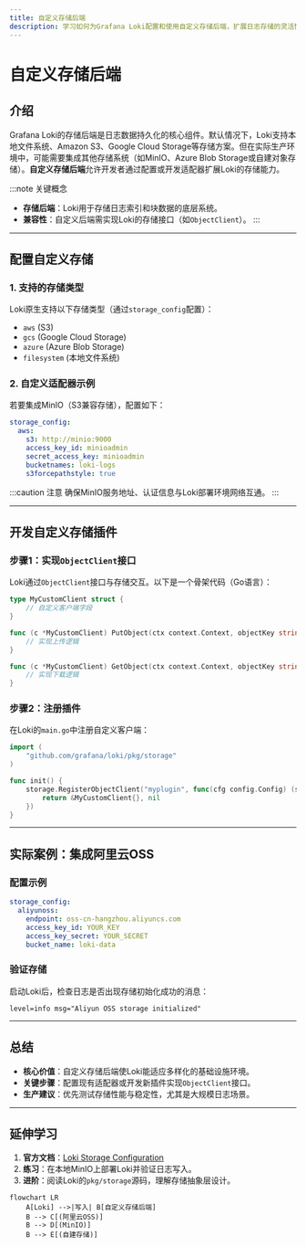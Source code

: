 ```yaml
---
title: 自定义存储后端
description: 学习如何为Grafana Loki配置和使用自定义存储后端，扩展日志存储的灵活性与可扩展性。
---
```


# 自定义存储后端

## 介绍

Grafana Loki的存储后端是日志数据持久化的核心组件。默认情况下，Loki支持本地文件系统、Amazon S3、Google Cloud Storage等存储方案。但在实际生产环境中，可能需要集成其他存储系统（如MinIO、Azure Blob Storage或自建对象存储）。**自定义存储后端**允许开发者通过配置或开发适配器扩展Loki的存储能力。

:::note 关键概念
- **存储后端**：Loki用于存储日志索引和块数据的底层系统。
- **兼容性**：自定义后端需实现Loki的存储接口（如`ObjectClient`）。
:::

---

## 配置自定义存储

### 1. 支持的存储类型
Loki原生支持以下存储类型（通过`storage_config`配置）：
- `aws` (S3)
- `gcs` (Google Cloud Storage)
- `azure` (Azure Blob Storage)
- `filesystem` (本地文件系统)

### 2. 自定义适配器示例
若要集成MinIO（S3兼容存储），配置如下：

```yaml
storage_config:
  aws:
    s3: http://minio:9000
    access_key_id: minioadmin
    secret_access_key: minioadmin
    bucketnames: loki-logs
    s3forcepathstyle: true
```

:::caution 注意
确保MinIO服务地址、认证信息与Loki部署环境网络互通。
:::

---

## 开发自定义存储插件

### 步骤1：实现`ObjectClient`接口
Loki通过`ObjectClient`接口与存储交互。以下是一个骨架代码（Go语言）：

```go
type MyCustomClient struct {
    // 自定义客户端字段
}

func (c *MyCustomClient) PutObject(ctx context.Context, objectKey string, r io.Reader) error {
    // 实现上传逻辑
}

func (c *MyCustomClient) GetObject(ctx context.Context, objectKey string) (io.ReadCloser, error) {
    // 实现下载逻辑
}
```

### 步骤2：注册插件
在Loki的`main.go`中注册自定义客户端：

```go
import (
    "github.com/grafana/loki/pkg/storage"
)

func init() {
    storage.RegisterObjectClient("myplugin", func(cfg config.Config) (storage.ObjectClient, error) {
        return &MyCustomClient{}, nil
    })
}
```

---

## 实际案例：集成阿里云OSS

### 配置示例
```yaml
storage_config:
  aliyunoss:
    endpoint: oss-cn-hangzhou.aliyuncs.com
    access_key_id: YOUR_KEY
    access_key_secret: YOUR_SECRET
    bucket_name: loki-data
```

### 验证存储
启动Loki后，检查日志是否出现存储初始化成功的消息：
```
level=info msg="Aliyun OSS storage initialized"
```

---

## 总结

- **核心价值**：自定义存储后端使Loki能适应多样化的基础设施环境。
- **关键步骤**：配置现有适配器或开发新插件实现`ObjectClient`接口。
- **生产建议**：优先测试存储性能与稳定性，尤其是大规模日志场景。

---

## 延伸学习

1. **官方文档**：[Loki Storage Configuration](https://grafana.com/docs/loki/latest/configuration/storage/)
2. **练习**：在本地MinIO上部署Loki并验证日志写入。
3. **进阶**：阅读Loki的`pkg/storage`源码，理解存储抽象层设计。

```mermaid
flowchart LR
    A[Loki] -->|写入| B[自定义存储后端]
    B --> C[(阿里云OSS)]
    B --> D[(MinIO)]
    B --> E[(自建存储)]
```